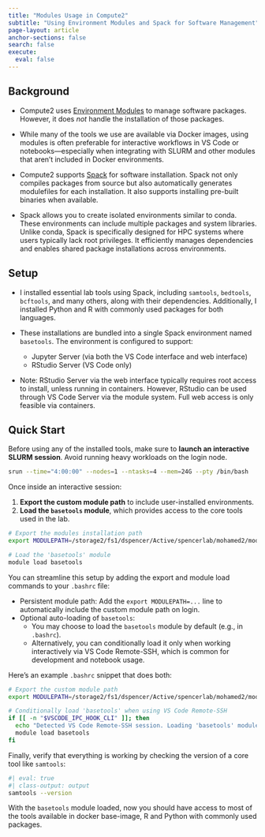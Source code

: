 ```yaml
---
title: "Modules Usage in Compute2"
subtitle: "Using Environment Modules and Spack for Software Management"
page-layout: article
anchor-sections: false
search: false
execute: 
  eval: false
---
```


## Background

- Compute2 uses [Environment Modules](https://modules.readthedocs.io/en/latest/index.html) to manage software packages. However, it does *not* handle the installation of those packages.

- While many of the tools we use are available via Docker images, using modules is often preferable for interactive workflows in VS Code or notebooks—especially when integrating with SLURM and other modules that aren't included in Docker environments.

- Compute2 supports [Spack](https://spack.readthedocs.io/en/latest/) for software installation. Spack not only compiles packages from source but also automatically generates modulefiles for each installation. It also supports installing pre-built binaries when available.

- Spack allows you to create isolated environments similar to conda. These environments can include multiple packages and system libraries. Unlike conda, Spack is specifically designed for HPC systems where users typically lack root privileges. It efficiently manages dependencies and enables shared package installations across environments.

## Setup

- I installed essential lab tools using Spack, including `samtools`, `bedtools`, `bcftools`, and many others, along with their dependencies. Additionally, I installed Python and R with commonly used packages for both languages.

- These installations are bundled into a single Spack environment named `basetools`. The environment is configured to support:
  - Jupyter Server (via both the VS Code interface and web interface)
  - RStudio Server (VS Code only)

- Note: RStudio Server via the web interface typically requires root access to install, unless running in containers. However, RStudio can be used through VS Code Server via the module system. Full web access is only feasible via containers.

## Quick Start

Before using any of the installed tools, make sure to **launch an interactive SLURM session**. Avoid running heavy workloads on the login node.

```bash
srun --time="4:00:00" --nodes=1 --ntasks=4 --mem=24G --pty /bin/bash
```

Once inside an interactive session:

1. **Export the custom module path** to include user-installed environments.
2. **Load the `basetools` module**, which provides access to the core tools used in the lab.

```bash
# Export the modules installation path
export MODULEPATH=/storage2/fs1/dspencer/Active/spencerlab/mohamed2/modules/spack/modules/environments:$MODULEPATH

# Load the 'basetools' module
module load basetools
```

:::{.callout-note}
You can streamline this setup by adding the export and module load commands to your `.bashrc` file:

- Persistent module path: Add the `export MODULEPATH=...` line to automatically include the custom module path on login.
- Optional auto-loading of `basetools`:
  - You may choose to load the `basetools` module by default (e.g., in `.bashrc`).
  - Alternatively, you can conditionally load it only when working interactively via VS Code Remote-SSH, which is common for development and notebook usage.

Here’s an example `.bashrc` snippet that does both:

```bash
# Export the custom module path
export MODULEPATH=/storage2/fs1/dspencer/Active/spencerlab/mohamed2/modules/spack/modules/environments:$MODULEPATH

# Conditionally load 'basetools' when using VS Code Remote-SSH
if [[ -n "$VSCODE_IPC_HOOK_CLI" ]]; then
  echo "Detected VS Code Remote-SSH session. Loading 'basetools' module..."
  module load basetools
fi
```
:::

Finally, verify that everything is working by checking the version of a core tool like `samtools`:

```bash
#| eval: true
#| class-output: output
samtools --version
```

With the `basetools` module loaded, now you should have access to most of the tools available in docker base-image, R and Python with commonly used packages.